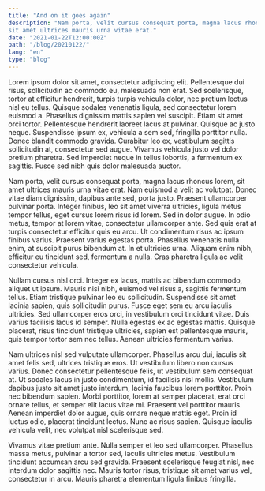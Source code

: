 ```yaml
---
title: "And on it goes again"
description: "Nam porta, velit cursus consequat porta, magna lacus rhoncus lorem,
sit amet ultrices mauris urna vitae erat."
date: "2021-01-22T12:00:00Z"
path: "/blog/20210122/"
lang: "en"
type: "blog"
---
```


Lorem ipsum dolor sit amet, consectetur adipiscing elit. Pellentesque dui risus, sollicitudin ac commodo eu, malesuada 
non erat. Sed scelerisque, tortor at efficitur hendrerit, turpis turpis vehicula dolor, nec pretium lectus nisl eu 
tellus. Quisque sodales venenatis ligula, sed consectetur lorem euismod a. Phasellus dignissim mattis sapien vel 
suscipit. Etiam sit amet orci tortor. Pellentesque hendrerit laoreet lacus at pulvinar. Quisque ac justo neque. 
Suspendisse ipsum ex, vehicula a sem sed, fringilla porttitor nulla. Donec blandit commodo gravida. Curabitur leo ex, 
vestibulum sagittis sollicitudin at, consectetur sed augue. Vivamus vehicula justo vel dolor pretium pharetra. Sed 
imperdiet neque in tellus lobortis, a fermentum ex sagittis. Fusce sed nibh quis dolor malesuada auctor.

Nam porta, velit cursus consequat porta, magna lacus rhoncus lorem, sit amet ultrices mauris urna vitae erat. Nam 
euismod a velit ac volutpat. Donec vitae diam dignissim, dapibus ante sed, porta justo. Praesent ullamcorper pulvinar 
porta. Integer finibus, leo sit amet viverra ultricies, ligula metus tempor tellus, eget cursus lorem risus id lorem. 
Sed in dolor augue. In odio metus, tempor at lorem vitae, consectetur ullamcorper ante. Sed quis erat at turpis 
consectetur efficitur quis eu arcu. Ut condimentum risus ac ipsum finibus varius. Praesent varius egestas porta. 
Phasellus venenatis nulla enim, at suscipit purus bibendum at. In et ultricies urna. Aliquam enim nibh, efficitur eu 
tincidunt sed, fermentum a nulla. Cras pharetra ligula ac velit consectetur vehicula.

Nullam cursus nisl orci. Integer ex lacus, mattis ac bibendum commodo, aliquet ut ipsum. Mauris nisi nibh, euismod vel 
risus a, sagittis fermentum tellus. Etiam tristique pulvinar leo eu sollicitudin. Suspendisse sit amet lacinia sapien, 
quis sollicitudin purus. Fusce eget sem eu arcu iaculis ultricies. Sed ullamcorper eros orci, in vestibulum orci 
tincidunt vitae. Duis varius facilisis lacus id semper. Nulla egestas ex ac egestas mattis. Quisque placerat, risus 
tincidunt tristique ultricies, sapien est pellentesque mauris, quis tempor tortor sem nec tellus. Aenean ultricies 
fermentum varius.

Nam ultrices nisl sed vulputate ullamcorper. Phasellus arcu dui, iaculis sit amet felis sed, ultrices tristique eros. 
Ut vestibulum libero non cursus varius. Donec consectetur pellentesque felis, ut vestibulum sem consequat at. Ut 
sodales lacus in justo condimentum, id facilisis nisl mollis. Vestibulum dapibus justo sit amet justo interdum, 
lacinia faucibus lorem porttitor. Proin nec bibendum sapien. Morbi porttitor, lorem at semper placerat, erat orci 
ornare tellus, et semper elit lacus vitae mi. Praesent vel porttitor mauris. Aenean imperdiet dolor augue, quis ornare 
neque mattis eget. Proin id luctus odio, placerat tincidunt lectus. Nunc ac risus sapien. Quisque iaculis vehicula 
velit, nec volutpat nisl scelerisque sed.

Vivamus vitae pretium ante. Nulla semper et leo sed ullamcorper. Phasellus massa metus, pulvinar a tortor sed, 
iaculis ultricies metus. Vestibulum tincidunt accumsan arcu sed gravida. Praesent scelerisque feugiat nisl, nec 
interdum dolor sagittis nec. Mauris tortor risus, tristique sit amet varius vel, consectetur in arcu. Mauris pharetra 
elementum ligula finibus fringilla.